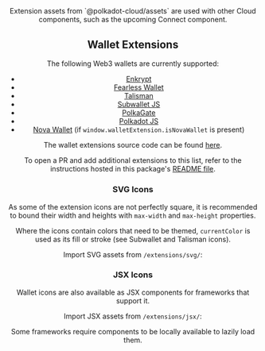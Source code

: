 
<Edit folder={props.folder} />

<Header
  title="Web3 Extension Assets"
  subtitle="A list of popular Web3 wallet extensions with metadata and icons."
  npm={props.npm}
/>

##

<Note>
Extension assets from `@polkadot-cloud/assets` are used with other Cloud components, such as the upcoming Connect component.
</Note>

##

## Wallet Extensions

The following Web3 wallets are currently supported:

- <a href="https://enkrypt.com" target="_blank" rel="noreferrer">Enkrypt</a>
- <a href="https://fearlesswallet.io" target="_blank" rel="noreferrer">Fearless Wallet</a>
- <a href="https://talisman.xyz" target="_blank" rel="noreferrer">Talisman</a>
- <a href="https://subwallet.app" target="_blank" rel="noreferrer">Subwallet JS</a>
- <a href="https://polkagate.xyz" target="_blank" rel="noreferrer">PolkaGate</a>
- <a href="https://polkadot.js.org/extension" target="_blank" rel="noreferrer"> Polkadot JS</a>
- <a href="https://novawallet.io" target="_blank" rel="noreferrer">Nova Wallet</a> (if `window.walletExtension.isNovaWallet` is present)

The wallet extensions source code can be found <a href="https://github.com/paritytech/polkadot-cloud/blob/main/packages/assets/lib/extensions/index.tsx" target="_blank" rel="noreferrer">here</a>.

<Note>
To open a PR and add additional extensions to this list, refer to the instructions hosted in this package's <a href="https://github.com/paritytech/polkadot-cloud/tree/main/packages/assets#adding-web-extension-wallets" target="_blank" rel="noreferrer">README file</a>.
</Note>

### SVG Icons

As some of the extension icons are not perfectly square, it is recommended to bound their width and heights with `max-width` and `max-height` properties.

Where the icons contain colors that need to be themed, `currentColor` is used as its fill or stroke (see Subwallet and Talisman icons).

Import SVG assets from `/extensions/svg/`:

<ExtensionsSvg />

### JSX Icons

Wallet icons are also available as JSX components for frameworks that support it.

Import JSX assets from `/extensions/jsx/`:

<ExtensionsJsx />

<Note>
Some frameworks require components to be locally available to lazily load them.
</Note>